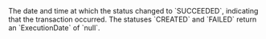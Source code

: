   

  
<ResponseField name="ExecutionDate" type="timestamp" >    
The date and time at which the status changed to `SUCCEEDED`, indicating that the transaction occurred. The statuses `CREATED` and `FAILED` return an `ExecutionDate` of `null`.  
</ResponseField>